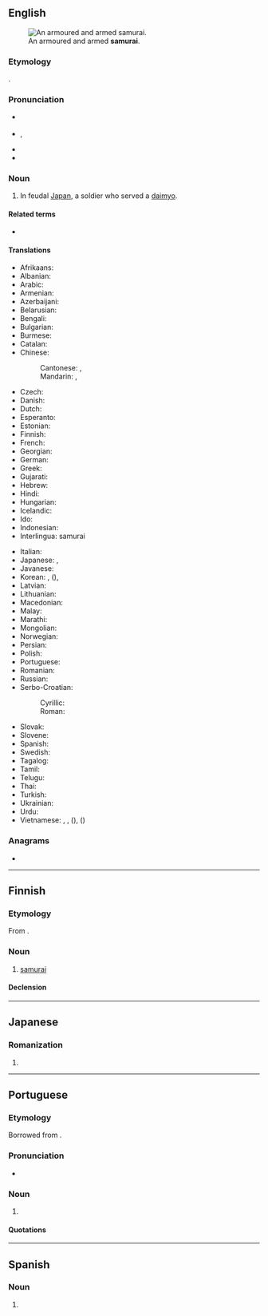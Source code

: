 {{also|Samurai|samurái}}
==English==
{{wikipedia}}
[[File:Samurai with sword.jpg|thumb|An armoured and armed '''samurai'''.]]

===Etymology===
{{bor|en|ja|侍|{{furigana|侍|さむらい}}|tr=samurai|withtext=1}}.

===Pronunciation===
* {{a|RP}} {{IPA|/ˈsæm(j)ʊɹaɪ/|lang=en}}
* {{a|GA}} {{enPR|sămʹə-rī'}}, {{IPA|/ˈsæməˌɹaɪ/|lang=en}}
* {{audio|en-us-samurai.ogg|Audio (US)|lang=en}}
* {{rhymes|æməɹaɪ|æmʊɹaɪ|æmjʊɹaɪ|æmjəɹaɪ|lang=en}}

===Noun===
{{en-noun|samurai|s}}

# In feudal [[Japan]], a soldier who served a [[daimyo]].

====Related terms====
* {{l|en|ronin}}

====Translations====
{{trans-top|feudal Japanese warrior}}
* Afrikaans: {{t|af|samoerai}}
* Albanian: {{t+|sq|samuraj|m}}
* Arabic: {{t|ar|سَامُورَاي|m}}
* Armenian: {{t+|hy|սամուրայ|sc=Armn}}
* Azerbaijani: {{t|az|samuray}}
* Belarusian: {{t|be|самура́й|m|sc=Cyrl}}
* Bengali: {{t|bn|সামুরাই|sc=Beng}}
* Bulgarian: {{t|bg|самура́й|m|sc=Cyrl}}
* Burmese: {{t|my|ဆာမူရိုင်း|sc=Mymr}}
* Catalan: {{t|ca|samurai|m}}
* Chinese:
*: Cantonese: {{t|yue|武士|tr=mou5 si6|sc=Hani}}, {{t|yue|[[日本]][[武士]]|tr=jat6 bun2 mou5 si6|sc=Hani}}
*: Mandarin: {{t+|cmn|武士|tr=wǔshì|sc=Hani}}, {{t|cmn|[[日本]][[武士]]|tr=Rìběn wǔshì|sc=Hani}}
* Czech: {{t|cs|samuraj|m}}
* Danish: {{t|da|samurai}}
* Dutch: {{t+|nl|samoerai|m}}
* Esperanto: {{t|eo|samurajo}}
* Estonian: {{t+|et|samurai}}
* Finnish: {{t+|fi|samurai}}
* French: {{t+|fr|samouraï|m}}
* Georgian: {{t|ka|სამურაი|sc=Geor}}
* German: {{t+|de|Samurai|m}}
* Greek: {{t+|el|σαμουράι|m}}
* Gujarati: {{t-needed|gu}}
* Hebrew: {{t|he|סמוראי|m|tr=samurai}}
* Hindi: {{t|hi|समुराई|m|sc=Deva}}
* Hungarian: {{t+|hu|szamuráj}}
* Icelandic: {{t|is|samúræji|m}}
* Ido: {{t|io|samurai}}
* Indonesian: {{t+|id|samurai}}
* Interlingua: samurai
{{trans-mid}}
* Italian: {{t+|it|samurai|m}}
* Japanese: {{t+|ja|侍|tr=さむらい, samurai}}, {{t+|ja|武士|tr=ぶし, bushi, もののふ, mononofu}}
* Javanese: {{t-needed|jv}}
* Korean: {{t+|ko|사무라이}}, {{t+|ko|무사}} ({{t+|ko|武士}}), {{qualifier|rare}} {{t+|ko|부시}}
* Latvian: {{t|lv|samurajs|m}}
* Lithuanian: {{t+|lt|samurajus|m}}
* Macedonian: {{t|mk|самура́ј|m}}
* Malay: {{t|ms|samurai}}
* Marathi: {{t|mr|सामुराइ|m|sc=Deva}}
* Mongolian: {{t+|mn|самуурай|sc=Cyrl}}
* Norwegian: {{t|no|samurai|m}}
* Persian: {{t+|fa|سامورایی|tr=sâmurâyi|sc=fa-Arab}}
* Polish: {{t+|pl|samuraj|m}}
* Portuguese: {{t+|pt|samurai|m}}
* Romanian: {{t+|ro|samurai|m}}
* Russian: {{t+|ru|самура́й|m}}
* Serbo-Croatian:
*: Cyrillic: {{t|sh|самурај|m}}
*: Roman: {{t+|sh|samuraj|m}}
* Slovak: {{t|sk|samuraj|m}}
* Slovene: {{t|sl|samuraj|m}}
* Spanish: {{t+|es|samurái|m}}
* Swedish: {{t+|sv|samuraj}}
* Tagalog: {{t|tl|samuray}}
* Tamil: {{t-needed|ta}}
* Telugu: {{t-needed|te}}
* Thai: {{t|th|ซามูไร}}
* Turkish: {{t+|tr|samuray}}
* Ukrainian: {{t+|uk|самура́й|m|sc=Cyrl}}
* Urdu: {{t|ur|سمرائی|m|tr=samurā'ī|sc=ur-Arab}}
* Vietnamese: {{t|vi|xamurai}}, {{t+|vi|samurai}}, {{t|vi|võ sĩ}} ({{t|vi|武士}}), {{qualifier|rare}} {{t+|vi|thị}} ({{t+|vi|侍}})
{{trans-bottom}}

===Anagrams===
* {{anagrams|en|Masuria}}

----

==Finnish==

===Etymology===
From {{etyl|ja|fi}}.

===Noun===
{{head|fi|noun}}

# [[#English|samurai]]

====Declension====
{{fi-decl-maa|samurai|a}}

----

==Japanese==

===Romanization===
{{ja-romaji}}

# {{ja-romanization of|さむらい}}

----

==Portuguese==

===Etymology===
Borrowed from {{bor|pt|ja|さむらい}}.

===Pronunciation===
* {{a|Brazil}} {{IPA|/ˌsɐ.mu.ˈɾaj/|/ˌsa.mu.ˈɾaj/|lang=pt}}

===Noun===
{{pt-noun|m}}

# {{lb|pt|military unit|historical}} {{l|en|samurai}} {{gloss|feudal Japanese warrior}}

====Quotations====
{{seeCites|lang=pt}}

----

==Spanish==

===Noun===
{{head|es|misspelling}}

# {{misspelling of|lang=es|samurái}}